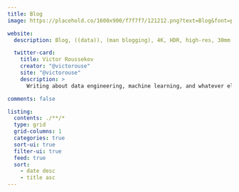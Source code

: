 ```yaml
---
title: Blog
image: https://placehold.co/1600x900/f7f7f7/121212.png?text=Blog&font=playfair-display

website:
  description: Blog, ((data)), (man blogging), 4K, HDR, high-res, 30mm grain film.

  twitter-card:
    title: Victor Roussekov
    creator: "@victorouse"
    site: "@victorouse"
    description: >
      Writing about data engineering, machine learning, and whatever else comes to mind.

comments: false

listing:
  contents: ./**/*
  type: grid
  grid-columns: 1
  categories: true
  sort-ui: true
  filter-ui: true
  feed: true
  sort:
    - date desc
    - title asc
---
```


